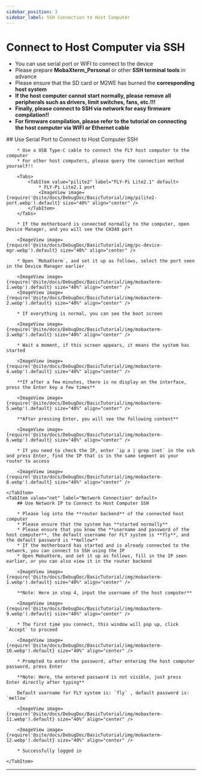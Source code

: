 ```yaml
---
sidebar_position: 3
sidebar_label: SSH Connection to Host Computer
---
```


# Connect to Host Computer via SSH


* You can use serial port or WIFI to connect to the device
* Please prepare **MobaXterm_Personal** or other **SSH terminal tools** in advance
* Please ensure that the SD card or M2WE has burned the **corresponding host system**
* **If the host computer cannot start normally, please remove all peripherals such as drivers, limit switches, fans, etc.!!!**
* **Finally, please connect to SSH via network for easy firmware compilation!!**
* **For firmware compilation, please refer to the tutorial on connecting the host computer via WIFI or Ethernet cable**

<Tabs>
    <TabItem value="serial" label="Serial Connection" default>
        ## Use Serial Port to Connect to Host Computer SSH

        * Use a USB Type-C cable to connect the FLY host computer to the computer
        * For other host computers, please query the connection method yourself!!

        <Tabs>
            <TabItem value="pilite2" label="FLY-Pi Lite2.1" default>
                * FLY-Pi Lite2.1 port
                <ImageView image={require('@site/docs/DebugDoc/BasicTutorial/img/pilite2-port.webp').default} size="40%" align="center" />
            </TabItem>
        </Tabs>

        * If the motherboard is connected normally to the computer, open Device Manager, and you will see the CH340 port

        <ImageView image={require('@site/docs/DebugDoc/BasicTutorial/img/pc-device-mgr.webp').default} size="40%" align="center" />

        * Open `MobaXterm`, and set it up as follows, select the port seen in the Device Manager earlier

        <ImageView image={require('@site/docs/DebugDoc/BasicTutorial/img/mobaxterm-1.webp').default} size="40%" align="center" />
        <ImageView image={require('@site/docs/DebugDoc/BasicTutorial/img/mobaxterm-2.webp').default} size="40%" align="center" />

        * If everything is normal, you can see the boot screen

        <ImageView image={require('@site/docs/DebugDoc/BasicTutorial/img/mobaxterm-3.webp').default} size="40%" align="center" />

        * Wait a moment, if this screen appears, it means the system has started

        <ImageView image={require('@site/docs/DebugDoc/BasicTutorial/img/mobaxterm-4.webp').default} size="40%" align="center" />

        **If after a few minutes, there is no display on the interface, press the Enter key a few times**

        <ImageView image={require('@site/docs/DebugDoc/BasicTutorial/img/mobaxterm-5.webp').default} size="40%" align="center" />

        **After pressing Enter, you will see the following content**

        <ImageView image={require('@site/docs/DebugDoc/BasicTutorial/img/mobaxterm-6.webp').default} size="40%" align="center" />

        * If you need to check the IP, enter `ip a | grep inet` in the ssh and press Enter, find the IP that is in the same segment as your router to access

        <ImageView image={require('@site/docs/DebugDoc/BasicTutorial/img/mobaxterm-8.webp').default} size="40%" align="center" />

    </TabItem>
    <TabItem value="net" label="Network Connection" default>
        ## Use Network IP to Connect to Host Computer SSH

        * Please log into the **router backend** of the connected host computer
        * Please ensure that the system has **started normally**
        * Please ensure that you know the **username and password of the host computer**, the default username for FLY system is **fly**, and the default password is **mellow**
        * If the motherboard has started and is already connected to the network, you can connect to SSH using the IP
        * Open MobaXterm, and set it up as follows, fill in the IP seen earlier, or you can also view it in the router backend

        <ImageView image={require('@site/docs/DebugDoc/BasicTutorial/img/mobaxterm-1.webp').default} size="40%" align="center" />

        **Note: Here in step 4, input the username of the host computer**

        <ImageView image={require('@site/docs/DebugDoc/BasicTutorial/img/mobaxterm-9.webp').default} size="40%" align="center" />

        * The first time you connect, this window will pop up, click `Accept` to proceed

        <ImageView image={require('@site/docs/DebugDoc/BasicTutorial/img/mobaxterm-10.webp').default} size="40%" align="center" />

        * Prompted to enter the password, after entering the host computer password, press Enter

        **Note: Here, the entered password is not visible, just press Enter directly after typing**

        Default username for FLY system is: `fly` , default password is: `mellow`

        <ImageView image={require('@site/docs/DebugDoc/BasicTutorial/img/mobaxterm-11.webp').default} size="40%" align="center" />

        <ImageView image={require('@site/docs/DebugDoc/BasicTutorial/img/mobaxterm-12.webp').default} size="40%" align="center" />

        * Successfully logged in

    </TabItem>
</Tabs>

----